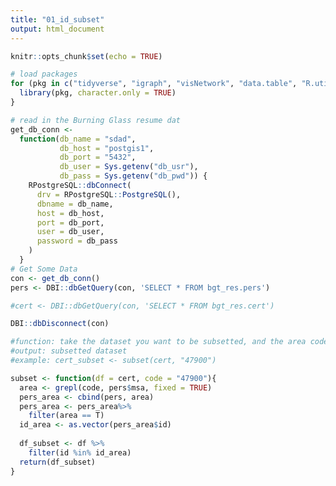 ```yaml
---
title: "01_id_subset"
output: html_document
---
```


```r
knitr::opts_chunk$set(echo = TRUE)
```

```r
# load packages 
for (pkg in c("tidyverse", "igraph", "visNetwork", "data.table", "R.utils", "RPostgreSQL", "cowplot", "maditr", "stringr", "stringi", "dplyr")) {
  library(pkg, character.only = TRUE)
}

# read in the Burning Glass resume dat
get_db_conn <-
  function(db_name = "sdad",
           db_host = "postgis1",
           db_port = "5432",
           db_user = Sys.getenv("db_usr"),
           db_pass = Sys.getenv("db_pwd")) {
    RPostgreSQL::dbConnect(
      drv = RPostgreSQL::PostgreSQL(),
      dbname = db_name,
      host = db_host,
      port = db_port,
      user = db_user,
      password = db_pass
    )
  }
# Get Some Data
con <- get_db_conn()
pers <- DBI::dbGetQuery(con, 'SELECT * FROM bgt_res.pers')

#cert <- DBI::dbGetQuery(con, 'SELECT * FROM bgt_res.cert')

DBI::dbDisconnect(con) 
```


```r
#function: take the dataset you want to be subsetted, and the area code, defalt to DC 47900
#output: subsetted dataset
#example: cert_subset <- subset(cert, "47900")

subset <- function(df = cert, code = "47900"){
  area <- grepl(code, pers$msa, fixed = TRUE)
  pers_area <- cbind(pers, area)
  pers_area <- pers_area%>%
    filter(area == T)
  id_area <- as.vector(pers_area$id)
  
  df_subset <- df %>% 
    filter(id %in% id_area)
  return(df_subset)
}





```

